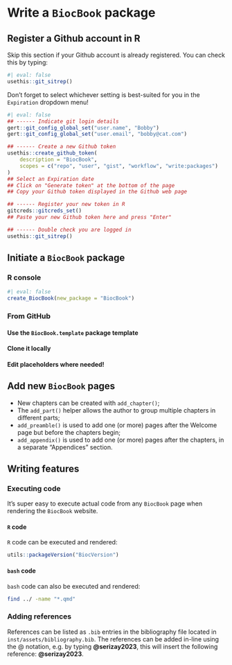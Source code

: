 # Write a `BiocBook` package

## Register a Github account in R

::: {.callout-warning icon='true'}

Skip this section if your Github account is already registered. You can 
check this by typing: 

```r
#| eval: false
usethis::git_sitrep()
```

:::

Don't forget to select whichever setting 
is best-suited for you in the `Expiration` dropdown menu!

```r
#| eval: false
## ------ Indicate git login details 
gert::git_config_global_set("user.name", "Bobby")
gert::git_config_global_set("user.email", "bobby@cat.com")

## ------ Create a new Github token
usethis::create_github_token(
    description = "BiocBook", 
    scopes = c("repo", "user", "gist", "workflow", "write:packages")
)
## Select an Expiration date 
## Click on "Generate token" at the bottom of the page
## Copy your Github token displayed in the Github web page

## ------ Register your new token in R
gitcreds::gitcreds_set()
## Paste your new Github token here and press "Enter"

## ------ Double check you are logged in
usethis::git_sitrep()
```

## Initiate a `BiocBook` package

::: {.panel-tabset group="tools-tabset"}

### R console

```r
#| eval: false
create_BiocBook(new_package = "BiocBook")
```

### From GitHub

#### Use the `BiocBook.template` package template {-}

#### Clone it locally {-}

#### Edit placeholders where needed! {-}

:::

## Add new `BiocBook` pages

- New chapters can be created with `add_chapter()`; 
- The `add_part()` helper allows the author to group multiple chapters in different parts; 
- `add_preamble()` is used to add one (or more) pages after the Welcome page but before the chapters begin; 
- `add_appendix()` is used to add one (or more) pages after the chapters, in a separate "Appendices" section. 

## Writing features 

### Executing code

It's super easy to execute actual code from any `BiocBook` page when rendering the `BiocBook` website. 

#### `R` code

`R` code can be executed and rendered: 

```r
utils::packageVersion("BiocVersion")
```

#### `bash` code

`bash` code can also be executed and rendered: 

```sh
find ../ -name "*.qmd"
```

<!-- 
#### `python` code

Finally, `python` code can also be executed and rendered: 

```python
#| eval: false
import os
os.getcwd()
```

For the rendering of `python` code, you will be limited to 
the `python` packages installed in the Github worker. These packages can be 
listed in the `inst/assets/requirements.txt` file, e.g.: 

```txt
#| eval: false
numpy
pandas >= 2.0.0
```
 -->



### Adding references

References can be listed as `.bib` entries in the bibliography file located in 
`inst/assets/bibliography.bib`. The references can be added in-line using the @ notation, 
 e.g. by typing **\@serizay2023**, this will insert the following reference: **@serizay2023**. 